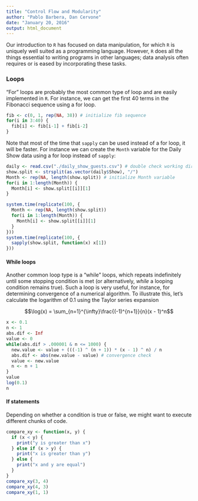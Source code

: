 ```yaml
---
title: "Control Flow and Modularity"
author: "Pablo Barbera, Dan Cervone"
date: "January 20, 2016"
output: html_document
---
```


Our introduction to `R` has focused on data manipulation, for which `R` is uniquely well suited as a programming language. However, `R` does all the things essential to writing programs in other languages; data analysis often requires or is eased by incorporating these tasks.

### Loops

"For" loops are probably the most common type of loop and are easily implemented in `R`. For instance, we can get the first 40 terms in the Fibonacci sequence using a for loop.

```r
fib <- c(0, 1, rep(NA, 38)) # initialize fib sequence
for(i in 3:40) {
  fib[i] <- fib[i-1] + fib[i-2]
}
```

Note that most of the time that `sapply` can be used instead of a for loop, it will be faster. For instance we can create the `Month` variable for the Daily Show data using a for loop instead of `sapply`:

```r
daily <- read.csv("./daily_show_guests.csv") # double check working directory
show.split <- strsplit(as.vector(daily$Show), "/")
Month <- rep(NA, length(show.split)) # initialize Month variable
for(i in 1:length(Month)) {
  Month[i] <- show.split[[i]][1]
}

system.time(replicate(100, {
  Month <- rep(NA, length(show.split))
  for(i in 1:length(Month)) {
    Month[i] <- show.split[[i]][1]
  }
}))
system.time(replicate(100, {
  sapply(show.split, function(x) x[1])
}))
```

#### While loops

Another common loop type is a "while" loops, which repeats indefinitely until some stopping condition is met (or alternatively, *while* a looping condition remains true). Such a loop is very useful, for instance, for determining convergence of a numerical algorithm. To illustrate this, let's calculate the logarithm of 0.1 using the Taylor series expansion 

$$\log(x) = \sum_{n=1}^{\infty}\frac{(-1)^{n+1}}{n}(x - 1)^n$$

```r
x <- 0.1
n <- 1
abs.dif <- Inf
value <- 0
while(abs.dif > .000001 & n <= 1000) {
  new.value <- value + (((-1) ^ (n + 1)) * (x - 1) ^ n) / n
  abs.dif <- abs(new.value - value) # convergence check
  value <- new.value
  n <- n + 1
}
value
log(0.1)
n
```

#### If statements

Depending on whether a condition is true or false, we might want to execute different chunks of code.

```r
compare_xy <- function(x, y) {
  if (x < y) {
    print("y is greater than x")
  } else if (x > y) {
    print("x is greater than y")
  } else {
    print("x and y are equal")
  }
}
compare_xy(3, 4)
compare_xy(4, 3)
compare_xy(1, 1)
```

